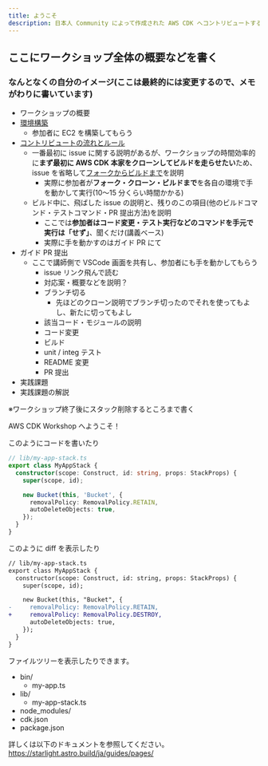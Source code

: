 ```yaml
---
title: ようこそ
description: 日本人 Community によって作成された AWS CDK へコントリビュートするまでの流れを体験できるワークショップです。
---
```


## ここにワークショップ全体の概要などを書く

### なんとなくの自分のイメージ(ここは最終的には変更するので、メモがわりに書いています)

- ワークショップの概要
- [環境構築](./1-環境構築/setup)
  - 参加者に EC2 を構築してもらう
- [コントリビュートの流れとルール](./2-コントリビュートの流れとルール/contribution-flow-rule)
  - 一番最初に issue に関する説明があるが、ワークショップの時間効率的に**まず最初に AWS CDK 本家をクローンしてビルドを走らせたい**ため、issue を省略して[フォークからビルドまで](./3-フォークからビルドまで/fork-build)を説明
    - 実際に参加者が**フォーク・クローン・ビルドまで**を各自の環境で手を動かして実行(10〜15 分くらい時間かかる)
  - ビルド中に、飛ばした issue の説明と、残りのこの項目(他のビルドコマンド・テストコマンド・PR 提出方法)を説明
    - ここでは**参加者はコード変更・テスト実行などのコマンドを手元で実行は「せず」**、聞くだけ(講義ベース)
    - 実際に手を動かすのはガイド PR にて
- ガイド PR 提出
  - ここで講師側で VSCode 画面を共有し、参加者にも手を動かしてもらう
    - issue リンク飛んで読む
    - 対応案・概要などを説明？
    - ブランチ切る
      - 先ほどのクローン説明でブランチ切ったのでそれを使ってもよし、新たに切ってもよし
    - 該当コード・モジュールの説明
    - コード変更
    - ビルド
    - unit / integ テスト
    - README 変更
    - PR 提出
- 実践課題
- 実践課題の解説

※ワークショップ終了後にスタック削除するところまで書く


AWS CDK Workshop へようこそ！

このようにコードを書いたり

```ts
// lib/my-app-stack.ts
export class MyAppStack {
  constructor(scope: Construct, id: string, props: StackProps) {
    super(scope, id);

    new Bucket(this, 'Bucket', {
      removalPolicy: RemovalPolicy.RETAIN,
      autoDeleteObjects: true,
    });
  }
}
```

このように diff を表示したり

```diff lang="ts"
// lib/my-app-stack.ts
export class MyAppStack {
  constructor(scope: Construct, id: string, props: StackProps) {
    super(scope, id);

    new Bucket(this, "Bucket", {
-     removalPolicy: RemovalPolicy.RETAIN,
+     removalPolicy: RemovalPolicy.DESTROY,
      autoDeleteObjects: true,
    });
  }
}
```

ファイルツリーを表示したりできます。

<FileTree>

- bin/
  - my-app.ts
- lib/
  - my-app-stack.ts
- node_modules/
- cdk.json
- package.json

</FileTree>

詳しくは以下のドキュメントを参照してください。  
https://starlight.astro.build/ja/guides/pages/
